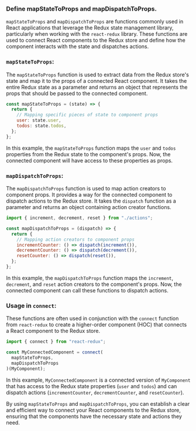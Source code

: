 ### Define mapStateToProps and mapDispatchToProps.

`mapStateToProps` and `mapDispatchToProps` are functions commonly used in React applications that leverage the Redux state management library, particularly when working with the `react-redux` library. These functions are used to connect React components to the Redux store and define how the component interacts with the state and dispatches actions.

### `mapStateToProps`:

The `mapStateToProps` function is used to extract data from the Redux store's state and map it to the props of a connected React component. It takes the entire Redux state as a parameter and returns an object that represents the props that should be passed to the connected component.

```javascript
const mapStateToProps = (state) => {
  return {
    // Mapping specific pieces of state to component props
    user: state.user,
    todos: state.todos,
  };
};
```

In this example, the `mapStateToProps` function maps the `user` and `todos` properties from the Redux state to the component's props. Now, the connected component will have access to these properties as props.

### `mapDispatchToProps`:

The `mapDispatchToProps` function is used to map action creators to component props. It provides a way for the connected component to dispatch actions to the Redux store. It takes the `dispatch` function as a parameter and returns an object containing action creator functions.

```javascript
import { increment, decrement, reset } from "./actions";

const mapDispatchToProps = (dispatch) => {
  return {
    // Mapping action creators to component props
    incrementCounter: () => dispatch(increment()),
    decrementCounter: () => dispatch(decrement()),
    resetCounter: () => dispatch(reset()),
  };
};
```

In this example, the `mapDispatchToProps` function maps the `increment`, `decrement`, and `reset` action creators to the component's props. Now, the connected component can call these functions to dispatch actions.

### Usage in `connect`:

These functions are often used in conjunction with the `connect` function from `react-redux` to create a higher-order component (HOC) that connects a React component to the Redux store.

```javascript
import { connect } from "react-redux";

const MyConnectedComponent = connect(
  mapStateToProps,
  mapDispatchToProps
)(MyComponent);
```

In this example, `MyConnectedComponent` is a connected version of `MyComponent` that has access to the Redux state properties (`user` and `todos`) and can dispatch actions (`incrementCounter`, `decrementCounter`, and `resetCounter`).

By using `mapStateToProps` and `mapDispatchToProps`, you can establish a clear and efficient way to connect your React components to the Redux store, ensuring that the components have the necessary state and actions they need.

